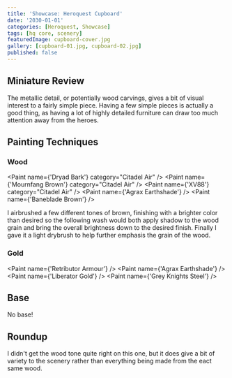 ```yaml
---
title: 'Showcase: Heroquest Cupboard'
date: '2030-01-01'
categories: [Heroquest, Showcase]
tags: [hq core, scenery]
featuredImage: cupboard-cover.jpg
gallery: [cupboard-01.jpg, cupboard-02.jpg]
published: false
---
```



## Miniature Review

The metallic detail, or potentially wood carvings, gives a bit of visual interest to a fairly simple piece. Having a
few simple pieces is actually a good thing, as having a lot of highly detailed furniture can draw too much attention
away from the heroes.

## Painting Techniques

### Wood

<Paint name={'Dryad Bark'} category="Citadel Air" />
<Paint name={'Mournfang Brown'} category="Citadel Air" />
<Paint name={'XV88'} category="Citadel Air" />
<Paint name={'Agrax Earthshade'} />
<Paint name={'Baneblade Brown'} />

I airbrushed a few different tones of brown, finishing with a brighter color than desired so the following wash
would both apply shadow to the wood grain and bring the overall brightness down to the desired finish.
Finally I gave it a light drybrush to help further emphasis the grain of the wood.

### Gold

<Paint name={'Retributor Armour'} />
<Paint name={'Agrax Earthshade'} />
<Paint name={'Liberator Gold'} />
<Paint name={'Grey Knights Steel'} />

## Base

No base!

## Roundup

I didn't get the wood tone quite right on this one, but it does give a bit of variety to the scenery rather than
everything being made from the eact same wood.
